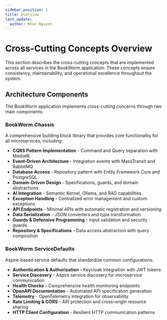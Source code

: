 ```yaml
---
sidebar_position: 1
title: Overview
last_update:
  author: Nhan Nguyen
---
```


# Cross-Cutting Concepts Overview

This section describes the cross-cutting concepts that are implemented across all services in the BookWorm application. These concepts ensure consistency, maintainability, and operational excellence throughout the system.

## Architecture Components

The BookWorm application implements cross-cutting concerns through two main components:

### BookWorm.Chassis
A comprehensive building block library that provides core functionality for all microservices, including:
- **CQRS Pattern Implementation** - Command and Query separation with MediatR
- **Event-Driven Architecture** - Integration events with MassTransit and RabbitMQ
- **Database Access** - Repository pattern with Entity Framework Core and PostgreSQL
- **Domain-Driven Design** - Specifications, guards, and domain abstractions
- **AI Integration** - Semantic Kernel, Ollama, and RAG capabilities
- **Exception Handling** - Centralized error management and custom exceptions
- **API Endpoints** - Minimal APIs with automatic registration and versioning
- **Data Serialization** - JSON converters and type transformation
- **Guards & Defensive Programming** - Input validation and security guards
- **Repository & Specifications** - Data access abstraction with query composition

### BookWorm.ServiceDefaults
Aspire-based service defaults that standardize common configurations:
- **Authentication & Authorization** - Keycloak integration with JWT tokens
- **Service Discovery** - Aspire service discovery for microservice communication
- **Health Checks** - Comprehensive health monitoring endpoints
- **OpenAPI Documentation** - Automated API specification generation
- **Telemetry** - OpenTelemetry integration for observability
- **Rate Limiting & CORS** - API protection and cross-origin resource sharing
- **HTTP Client Configuration** - Resilient HTTP communication patterns
